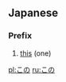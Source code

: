 ==Japanese==
{{Japanese demonstratives}}
===Prefix===
{{ja-pos|h|prefix|kanji=此ノ|rom=kono}}

# [[this]] (one)

[[pl:この]]
[[ru:この]]